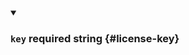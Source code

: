 
<details className="config-field" data-expandable="false" open>
<summary>

### `key` <span className="config-field-required" data-required="false">required</span> <span className="config-field-type">string</span> <span className="config-field-default"></span> <span className="config-field-enum"></span> {#license-key}



</summary>



</details>
